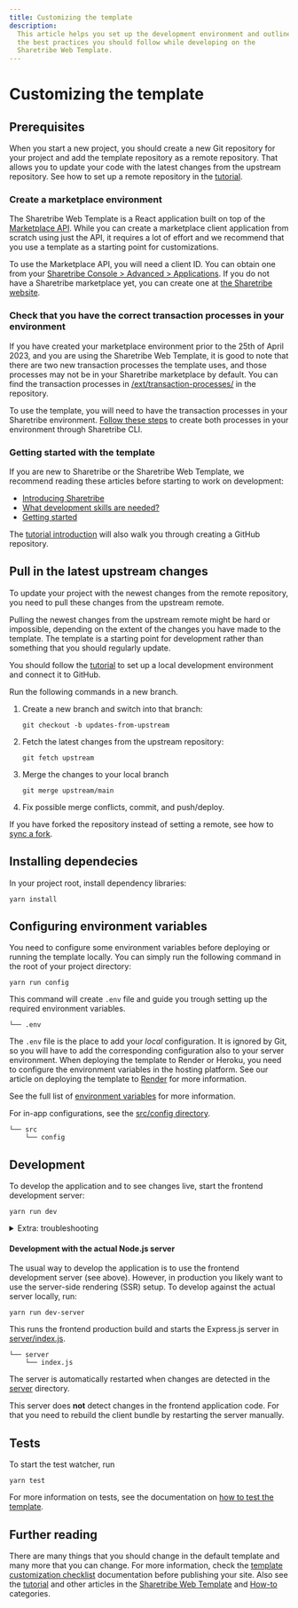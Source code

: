 ```yaml
---
title: Customizing the template
description:
  This article helps you set up the development environment and outlines
  the best practices you should follow while developing on the
  Sharetribe Web Template.
---
```



# Customizing the template

## Prerequisites

When you start a new project, you should create a new Git repository for
your project and add the template repository as a remote repository.
That allows you to update your code with the latest changes from the
upstream repository. See how to set up a remote repository in the
[tutorial](/tutorial/#prerequisites).

### Create a marketplace environment

The Sharetribe Web Template is a React application built on top of the
[Marketplace API](/concepts/api-sdk/marketplace-api-integration-api/). While you
can create a marketplace client application from scratch using just the
API, it requires a lot of effort and we recommend that you use a
template as a starting point for customizations.

To use the Marketplace API, you will need a client ID. You can obtain
one from your
[Sharetribe Console > Advanced > Applications](https://console.sharetribe.com/advanced/applications).
If you do not have a Sharetribe marketplace yet, you can create one at
[the Sharetribe website](https://console.sharetribe.com/new).

### Check that you have the correct transaction processes in your environment

If you have created your marketplace environment prior to the 25th of
April 2023, and you are using the Sharetribe Web Template, it is good to
note that there are two new transaction processes the template uses, and
those processes may not be in your Sharetribe marketplace by default.
You can find the transaction processes in
[/ext/transaction-processes/](https://github.com/sharetribe/web-template/tree/main/ext/transaction-processes)
in the repository.

To use the template, you will need to have the transaction processes in
your Sharetribe environment.
[Follow these steps](https://github.com/sharetribe/web-template#take-the-new-beta-processes-into-use)
to create both processes in your environment through Sharetribe CLI.

### Getting started with the template

If you are new to Sharetribe or the Sharetribe Web Template, we
recommend reading these articles before starting to work on development:

- [Introducing Sharetribe](/introduction/introducing-sharetribe-developer-platform/)
- [What development skills are needed?](/introduction/development-skills/)
- [Getting started](/introduction/getting-started-with-web-template/)

The [tutorial introduction](/tutorial/#prerequisites) will
also walk you through creating a GitHub repository.

## Pull in the latest upstream changes

To update your project with the newest changes from the remote
repository, you need to pull these changes from the upstream remote.

<Callout>

Pulling the newest changes from the upstream remote might be hard or
impossible, depending on the extent of the changes you have made to the
template. The template is a starting point for development rather than
something that you should regularly update.

</Callout>

You should follow the [tutorial](/tutorial/) to set up a
local development environment and connect it to GitHub.

Run the following commands in a new branch.

1. Create a new branch and switch into that branch:

   ```shell
   git checkout -b updates-from-upstream
   ```

2. Fetch the latest changes from the upstream repository:

   ```shell
   git fetch upstream
   ```

3. Merge the changes to your local branch

   ```shell
   git merge upstream/main
   ```

4. Fix possible merge conflicts, commit, and push/deploy.

If you have forked the repository instead of setting a remote, see how
to
[sync a fork](https://help.github.com/en/github/collaborating-with-issues-and-pull-requests/syncing-a-fork).

## Installing dependecies

In your project root, install dependency libraries:

```shell
yarn install
```

## Configuring environment variables

You need to configure some environment variables before deploying or
running the template locally. You can simply run the following command
in the root of your project directory:

```shell
yarn run config
```

This command will create `.env` file and guide you trough setting up the
required environment variables.

```shell
└── .env
```

The `.env` file is the place to add your _local_ configuration. It is
ignored by Git, so you will have to add the corresponding configuration
also to your server environment. When deploying the template to Render
or Heroku, you need to configure the environment variables in the
hosting platform. See our article on deploying the template to
[Render](/tutorial/deploy-to-render/#deploy-to-render) for more
information.

See the full list of [environment variables](/template/configuration/template-env/)
for more information.

For in-app configurations, see the
[src/config directory](https://github.com/sharetribe/web-template/tree/main/src/config).

```shell
└── src
    └── config
```

## Development

To develop the application and to see changes live, start the frontend
development server:

```shell
yarn run dev
```

<details>
<summary>Extra: troubleshooting</summary>

**Known issues:**

- Adding/changing `import`s may not be synced properly with ESLint. You
  may see an error `Unable to resolve path to module` even though the
  module exists in the right path. Restarting the server doesn't help.
  To solve the issue, you need to make a change to the file where the
  error occurs.

</details>

#### Development with the actual Node.js server

The usual way to develop the application is to use the frontend
development server (see above). However, in production you likely want
to use the server-side rendering (SSR) setup. To develop against the
actual server locally, run:

```shell
yarn run dev-server
```

This runs the frontend production build and starts the Express.js server
in
[server/index.js](https://github.com/sharetribe/web-template/blob/main/server/index.js).

```shell
└── server
    └── index.js
```

The server is automatically restarted when changes are detected in the
[server](https://github.com/sharetribe/web-template/blob/main/server/)
directory.

<Callout>

This server does **not** detect changes in the frontend application
code. For that you need to rebuild the client bundle by restarting the
server manually.

</Callout>

## Tests

To start the test watcher, run

```shell
yarn test
```

For more information on tests, see the documentation on
[how to test the template](/template/testing/how-to-test-template/).

## Further reading

There are many things that you should change in the default template and
many more that you can change. For more information, check the
[template customization checklist](/template/introduction/customization-checklist/)
documentation before publishing your site. Also see the
[tutorial](/tutorial/) and other articles in the
[Sharetribe Web Template](/template/) and [How-to](/how-to/) categories.
